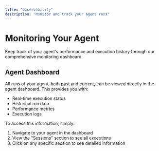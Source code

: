 ```yaml
---
title: "Observability"
description: "Monitor and track your agent runs"
---
```


# Monitoring Your Agent

Keep track of your agent's performance and execution history through our comprehensive monitoring dashboard.

## Agent Dashboard

All runs of your agent, both past and current, can be viewed directly in the agent dashboard. This provides you with:

- Real-time execution status
- Historical run data
- Performance metrics
- Execution logs

To access this information, simply:

1. Navigate to your agent in the dashboard
2. View the "Sessions" section to see all executions
3. Click on any specific session to see detailed information
